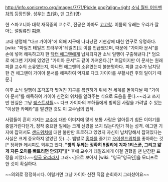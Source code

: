 http://info.sonicretro.org/images/7/71/Pickle.png?align=right
[[소닉 월드 어드벤처]]의 등장인물.
성우는 [[쵸]](일), 댄 그린(영)

현 스파고니아 대학 재직중의 교수로, 전공은 아마도 [[고고학]]. 이름의 유래는 우리가 잘 아는 절임류인 [[피클]].

고대 생명체 "다크 가이아"에 의해 지구에 나타났던 기현상에 대한 연구로 유명하다. [wiki: "마일즈 테일즈 프라우어"테일즈]도 이를 언급했으며, 때문에 "가이아 문서"를 손에 넣어 해독하고자 한 [[닥터 에그맨]]에게 납치되지만 소닉 일행이 구출해낸다.[* 덤으로 에그맨 기지에 있었던 "가이아 문서"도 같이 가져온다.][* 여담이지만 이 문서는 원래 피클 교수의 소유였는지, 아니면 에그맨의 소유였는지 불분명하다. 피클 교수가 납치당한 건 에그맨이 가이아 문서를 해독하여 억지로 다크 가이아를 부활시킨 후의 일이기 때문.]

이후 소닉 일행이 조각조각 찢겨진 지구를 복원하기 위해 전 세계를 돌아다닐 때 "가이아 문서"를 해독하여 가이아 신전의 위치를 알려주는 식으로 도움을 준다.~~라고 쓰지만 현실은 그냥 [[퀘스트]]셔틀~~ 다크 가이아의 부하들에게 빙의된 사람을 가려낼 수 있는 "이상한 카메라"를 발견한 것도 이 교수님의 업적.

사람들이 흔히 가지는 [[교수]]에 대한 이미지에 맞게 보통 사람은 알아듣기 힘든 이야기를 중얼거린다던가, 정작 중요한 일에는 크게 신경을 쓰지 않는다던가 하는 성격. 에그맨 기지에 잡혀서도 [[샌드위치]]에 대한 불만만 토로하고 있었지 자신이 납치당해서 잡혀있다는 사실은 크게 중요하지 않았던 듯(…). 뱀발로 [[홍차]]를 즐기고 [[오이]][[샌드위치]]를 좋아하는 것[* 정확한 레시피도 외우고 있다. '''"빵의 두께는 정확히 5밀리에 겨자 1티스푼, 그리고 얇게 자른 오이를 빠트리면 안되지"'''][* 후에 교수가 테일즈에게 이걸 권했을 땐 난감한 표정을 지었다.~~[[영국 요리]]라서 그래~~]으로 보아서 [wiki: "영국"영국인]을 모티프로 한 것이 확실하다.

{{{#!html
<iframe width="560" height="315" src="http://www.youtube.com/embed/xweLnNHDqbQ?rel=0" frameborder="0" allowfullscreen></iframe>}}}
~~의외로 정정하시다. 이럴거면 그냥 가이아 신전 직접 순회하지 그러셨어요~~
